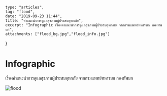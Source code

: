 
	type: "articles",
	tag: "flood",
	date: "2019-09-23 11:44",
	title: "คำแนะนำการดูแลสุขภาพผู้ประสบอุทกภัย",
	excerpt: "Infographic เรื่องคำแนะนำการดูแลสุขภาพผู้ประสบอุทกภัย จากกรมแพทย์ทหารบก กองทัพบก",
	attachments: ["flood_bg.jpg","flood_info.jpg"]
}

# Infographic

 เรื่องคำแนะนำการดูแลสุขภาพผู้ประสบอุทกภัย จากกรมแพทย์ทหารบก กองทัพบก

<Img fluid={props.images[1].childImageSharp.fluid} alt="flood" />
